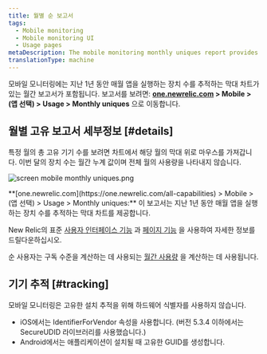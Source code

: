 ```yaml
---
title: 월별 순 보고서
tags:
  - Mobile monitoring
  - Mobile monitoring UI
  - Usage pages
metaDescription: The mobile monitoring monthly uniques report provides a bar chart with the number of unique devices running your mobile app each month over time.
translationType: machine
---
```



모바일 모니터링에는 지난 1년 동안 매월 앱을 실행하는 장치 수를 추적하는 막대 차트가 있는 월간 보고서가 포함됩니다. 보고서를 보려면: **[one.newrelic.com](https://one.newrelic.com/all-capabilities) > Mobile > (앱 선택) > Usage > Monthly uniques** 으로 이동합니다.

## 월별 고유 보고서 세부정보 [#details]

특정 월의 총 고유 기기 수를 보려면 차트에서 해당 월의 막대 위로 마우스를 가져갑니다. 이번 달의 장치 수는 월간 누계 값이며 전체 월의 사용량을 나타내지 않습니다.

<img
  title="screen mobile monthly uniques.png"
  alt="screen mobile monthly uniques.png"
  src={mobileMonthlyUniques}
/>

<figcaption>
  **[one.newrelic.com](https://one.newrelic.com/all-capabilities) > Mobile > (앱 선택) > Usage > Monthly uniques:** 이 보고서는 지난 1년 동안 매월 앱을 실행하는 장치 수를 추적하는 막대 차트를 제공합니다.
</figcaption>

New Relic의 표준 [사용자 인터페이스 기능](/docs/accounts-partnerships/education/getting-started-new-relic/new-relic-user-interface) 과 [페이지 기능](/docs/accounts-partnerships/education/getting-started-new-relic/standard-dashboard-features) 을 사용하여 자세한 정보를 드릴다운하십시오.

순 사용자는 구독 수준을 계산하는 데 사용되는 [월간 사용량](/docs/accounts/new-relic-account-usage/mobile-usage/mobile-subscription-usage-ui) 을 계산하는 데 사용됩니다.

## 기기 추적 [#tracking]

모바일 모니터링은 고유한 설치 추적을 위해 하드웨어 식별자를 사용하지 않습니다.

* iOS에서는 IdentifierForVendor 속성을 사용합니다. (버전 5.3.4 이하에서는 SecureUDID 라이브러리를 사용했습니다.)
* Android에서는 애플리케이션이 설치될 때 고유한 GUID를 생성합니다.